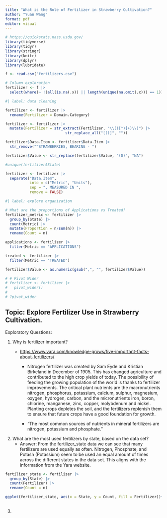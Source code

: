 ```yaml
---
title: "What is the Role of Fertilizer in Strawberry Cultivation?"
author: "Yuan Wang"
format: pdf
editor: visual
---
```


```r
# https://quickstats.nass.usda.gov/
library(tidyverse)
library(tidyr)
library(stringr)
library(knitr)
library(dplyr)
library(lubridate)
```

```r
f <- read.csv("fertilizers.csv")
```

```r
# Column exploration 
fertilizer <- f |> 
  select(where(~ !(all(is.na(.x)) || length(unique(na.omit(.x))) == 1)))
```

```r
#| label: data cleaning

fertilizer <- fertilizer |>
  rename(Fertilizer = Domain.Category)

fertilizer <- fertilizer |>
  mutate(Fertilizer = str_extract(Fertilizer, "\\(([^)]+)\\)") |>
                           str_replace_all("[()]", ""))

fertilizer$Data.Item <- fertilizer$Data.Item |>
  str_remove("^STRAWBERRIES, BEARING - ")

fertilizer$Value <- str_replace(fertilizer$Value, "(D)", "NA")

#unique(fertilizer$State)

fertilizer <- fertilizer |> 
  separate("Data.Item", 
           into = c("Metric", "Units"), 
           sep = ", MEASURED IN ",
           remove = FALSE)
```

```r
#| label: explore organization

# What are the proportions of Applications vs Treated?
fertilizer_metric <- fertilizer |>
  group_by(State) |>
  count(Metric) |>
  mutate(Proportion = n/sum(n)) |>
  rename(Count = n)

applications <- fertilizer |>
  filter(Metric == "APPLICATIONS")

treated <- fertilizer |> 
  filter(Metric == "TREATED")

fertilizer$Value <- as.numeric(gsub(",", "", fertilizer$Value))

# # Pivot Wider
# fertilizer <- fertilizer |>
#   pivot_wider()
# 
# ?pivot_wider
```

## Topic: Explore Fertilizer Use in Strawberry Cultivation.

Exploratory Questions:

1.  Why is fertilizer important?
    -   <https://www.yara.com/knowledge-grows/five-important-facts-about-fertilizers/>

        -   Nitrogen fertilizer was created by Sam Eyde and Kristian Birkeland in December of 1905. This has changed agriculture and contributed to the high crop yields of today. The possibility of feeding the growing population of the world is thanks to fertilizer improvements. The critical plant nutrients are the macronutrients nitrogen, phosphorus, potassium, calcium, sulphur, magnesium, oxygen, hydrogen, carbon, and the micronutrients iron, boron, chlorine, manganese, zinc, copper, molybdenum and nickel. Planting crops depletes the soil, and the fertilizers replenish them to ensure that future crops have a good foundation for growth.

        -   "The most common sources of nutrients in mineral fertilizers are nitrogen, potassium and phosphate."
2.  What are the most used fertilizers by state, based on the data set?
    -   Answer: From the fertilizer_state data we can see that many fertilizers are used equally as often. Nitrogen, Phosphate, and Potash (Potassium) seem to be used an equal amount of times across the different states in the data set. This aligns with the information from the Yara website.

```r
fertilizer_state <- fertilizer |>
  group_by(State) |>
  count(Fertilizer) |>
  rename(Count = n)

ggplot(fertilizer_state, aes(x = State, y = Count, fill = Fertilizer))+
  
```

3.  
